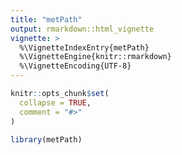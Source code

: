 ```yaml
---
title: "metPath"
output: rmarkdown::html_vignette
vignette: >
  %\VignetteIndexEntry{metPath}
  %\VignetteEngine{knitr::rmarkdown}
  %\VignetteEncoding{UTF-8}
---
```


```r
knitr::opts_chunk$set(
  collapse = TRUE,
  comment = "#>"
)
```

```r
library(metPath)
```
